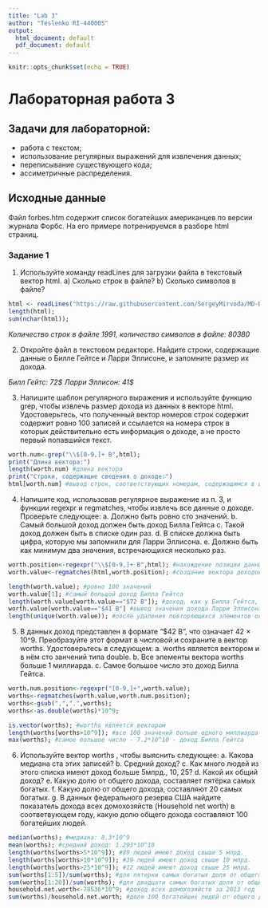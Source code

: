 ```yaml
---
title: "Lab 3"
author: "Teslenko RI-440005"
output:
  html_document: default
  pdf_document: default
---
```


```r
knitr::opts_chunk$set(echo = TRUE)
```

# Лабораторная работа 3
## Задачи для лабораторной: 
* работа с текстом;
* использование регулярных выражений для извлечения данных;
* переписывание существующего кода;
* ассиметричные распределения.

## Исходные данные
Файл forbes.htm содержит список богатейших американцев по версии журнала Форбс. На его примере потренируемся в разборе html страниц.

### Задание 1
1. Используйте команду readLines для загрузки файла в текстовый вектор html. a) Сколько строк в файле? b) Сколько символов в файле?

```r
html <- readLines("https://raw.githubusercontent.com/SergeyMirvoda/MD-DA-2017/master/data/forbes.htm");
length(html);
sum(nchar(html));
```

*Количество строк в файле 1991, количество символов в файле: 80380*

2. Откройте файл в текстовом редакторе. Найдите строки, содержащие данные о Билле Гейтсе и Ларри Эллисоне, и запомните размер их дохода.

*Билл Гейтс: 72$ Ларри Эллисон: 41$*

3. Напишите шаблон регулярного выражения и используйте функцию grep, чтобы извлечь размер дохода из данных в векторе html. Удостоверьтесь, что полученный вектор номеров строк содержит содержит ровно 100 записей и ссылается на номера строк в которых действительно есть информация о доходе, а не просто первый попавшийся текст.

```r
worth.num<-grep("\\$[0-9,]+ B",html);
print("Длина вектора:")
length(worth.num) #длина вектора
print("Строки, содержащие сведения о доходе:")
html[worth.num] #вывод строк, соответствующих номерам, содержащимся в векторе
```

4. Напишите код, использовав регулярное выражение из п. 3, и функции regexpr и regmatches, чтобы извлечь все данные о доходе. Проверьте следующее: a. Должно быть ровно сто значений. b. Самый большой доход должен быть доход Билла Гейтса c. Такой доход должен быть в списке один раз. d. В списке должна быть цифра, которую мы запомнили для Ларри Эллисона. e. Должно быть как минимум два значения, встречающихся несколько раз.

```r
worth.position<-regexpr("\\$[0-9,]+ B",html); #нахождение позиции данных о доходе в строках
worth.value<-regmatches(html,worth.position); #создание вектора доходов

length(worth.value); #ровно 100 значений
worth.value[1]; #самый большой доход Билла Гейтса
length(worth.value[worth.value=="$72 B"]); #доход, как у Билла Гейтса, встречается только раз
worth.value[worth.value=="$41 B"] #вывод значения дохода Ларри Эллисона
length(unique(worth.value)); #после удаления повторяющихся элементов осталось 66 элементов из 100
```

5. В данных доход представлен в формате "$42 B", что означает 42 × 10^9. Преобразуйте этот формат в числовой и сохраните в вектор worths. Удостоверьтесь в следующем: a. worths является вектором и в нём сто занчений типа double. b. Все элементы вектора worths больше 1 миллиарда. c. Самое большое число это доход Билла Гейтса.

```r
worth.num.position<-regexpr("[0-9,]+",worth.value);
worths<-regmatches(worth.value,worth.num.position);
worths<-gsub(",",".",worths);
worths<-as.double(worths)*10^9;

is.vector(worths); #worths является вектором
length(worths[worths>10^9]); #все 100 значений больше одного миллиарда
max(worths); #самое большое число - 7.2*10^10 - доход Билла Гейтса
```

6. Используйте вектор worths , чтобы выяснить следующее: a. Какова медиана ста этих записей? b. Средний доход? c. Как много людей из этого списка имеют доход больше 5млрд., 10, 25? d. Какой их общий доход? e. Какую долю от общего дохода, составляет пятёрка самых богатых. f. Какую долю от общего дохода, составляют 20 самых богатых. g. В данных федерального резерва США найдите показатель дохода всех домохозяйств (Household net worth) в соответвующем году, какую долю общего дохода составляют 100 богатейших людей.

```r
median(worths); #медиана: 8.3*10^9
mean(worths); #средний доход: 1.293*10^10
length(worths[worths>5*10^9]); #89 людей имеют доход свыше 5 млрд.
length(worths[worths>10*10^9]); #39 людей имеют доход свыше 10 млрд.
length(worths[worths>25*10^9]); #12 людей имеют доход свыше 25 млрд.
sum(worths[1:5])/sum(worths); #для пятерки самых богатых доля от общего дохода 0.1883217
sum(worths[1:20])/sum(worths); #для двадцати самых богатых доля от общего дохода 0.4921114
household.net.worth<-78536*10^9; #доход всех домохозяйств за 2013 год
sum(worths)/household.net.worth; #доля 100 богатейших людей от общего дохода всех домохозяйств: 0.01646379
```